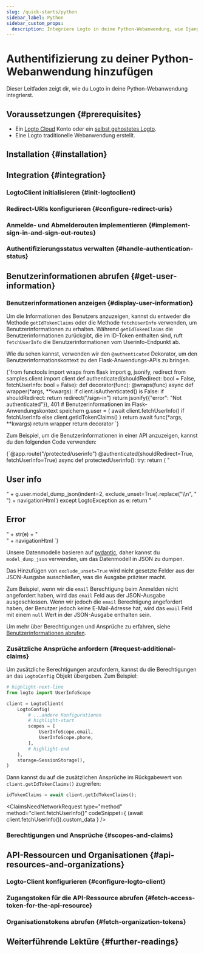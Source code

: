 ```yaml
---
slug: /quick-starts/python
sidebar_label: Python
sidebar_custom_props:
  description: Integriere Logto in deine Python-Webanwendung, wie Django und Flask.
---
```





# Authentifizierung zu deiner Python-Webanwendung hinzufügen

Dieser Leitfaden zeigt dir, wie du Logto in deine Python-Webanwendung integrierst.

<PythonGuideTip />

## Voraussetzungen \{#prerequisites}

- Ein [Logto Cloud](https://cloud.logto.io) Konto oder ein [selbst gehostetes Logto](/introduction/set-up-logto-oss).
- Eine Logto traditionelle Webanwendung erstellt.

## Installation \{#installation}

<Installation />

## Integration \{#integration}

### LogtoClient initialisieren \{#init-logtoclient}

<InitLogtoClient />

### Redirect-URIs konfigurieren \{#configure-redirect-uris}

<SignInFlowSummary />

<AssumingUrl />

<WebConfigureRedirectUris />

### Anmelde- und Abmelderouten implementieren \{#implement-sign-in-and-sign-out-routes}

<ImplementSignInAndSignOutRoutes />

### Authentifizierungsstatus verwalten \{#handle-authentication-status}

<HandleAuthenticationStatus />

<Checkpoint />

## Benutzerinformationen abrufen \{#get-user-information}

### Benutzerinformationen anzeigen \{#display-user-information}

Um die Informationen des Benutzers anzuzeigen, kannst du entweder die Methode `getIdTokenClaims` oder die Methode `fetchUserInfo` verwenden, um Benutzerinformationen zu erhalten. Während `getIdTokenClaims` die Benutzerinformationen zurückgibt, die im ID-Token enthalten sind, ruft `fetchUserInfo` die Benutzerinformationen vom Userinfo-Endpunkt ab.

Wie du sehen kannst, verwenden wir den `@authenticated` Dekorator, um den Benutzerinformationskontext zu den Flask-Anwendungs-APIs zu bringen.

<CodeBlock title="authenticated.py" language="python">
  {`from functools import wraps
from flask import g, jsonify, redirect
from samples.client import client
def authenticated(shouldRedirect: bool = False, fetchUserInfo: bool = False):
    def decorator(func):
        @wraps(func)
        async def wrapper(*args, **kwargs):
            if client.isAuthenticated() is False:
                if shouldRedirect:
                    return redirect("/sign-in")
                return jsonify({"error": "Not authenticated"}), 401
            # Benutzerinformationen im Flask-Anwendungskontext speichern
            g.user = (
                await client.fetchUserInfo()
                if fetchUserInfo
                else client.getIdTokenClaims()
            )
            return await func(*args, **kwargs)
        return wrapper
    return decorator
`}
</CodeBlock>

Zum Beispiel, um die Benutzerinformationen in einer API anzuzeigen, kannst du den folgenden Code verwenden:

<CodeBlock title="flask.py" language="python">
  {`@app.route("/protected/userinfo")
@authenticated(shouldRedirect=True, fetchUserInfo=True)
async def protectedUserinfo():
    try:
        return (
            "<h2>User info</h2>"
            + g.user.model_dump_json(indent=2, exclude_unset=True).replace("\\n", "<br>")
            + navigationHtml
        )
    except LogtoException as e:
        return "<h2>Error</h2>" + str(e) + "<br>" + navigationHtml
`}
</CodeBlock>

Unsere Datenmodelle basieren auf [pydantic](https://docs.pydantic.dev/), daher kannst du `model_dump_json` verwenden, um das Datenmodell in JSON zu dumpen.

Das Hinzufügen von `exclude_unset=True` wird nicht gesetzte Felder aus der JSON-Ausgabe ausschließen, was die Ausgabe präziser macht.

Zum Beispiel, wenn wir die `email` Berechtigung beim Anmelden nicht angefordert haben, wird das `email` Feld aus der JSON-Ausgabe ausgeschlossen. Wenn wir jedoch die `email` Berechtigung angefordert haben, der Benutzer jedoch keine E-Mail-Adresse hat, wird das `email` Feld mit einem `null` Wert in der JSON-Ausgabe enthalten sein.

Um mehr über Berechtigungen und Ansprüche zu erfahren, siehe [Benutzerinformationen abrufen](#get-user-information).

### Zusätzliche Ansprüche anfordern \{#request-additional-claims}

<FindUserInfoMissing method="client.getIdTokenClaims()" />

<ScopesAndClaimsIntroduction />

Um zusätzliche Berechtigungen anzufordern, kannst du die Berechtigungen an das `LogtoConfig` Objekt übergeben. Zum Beispiel:

```python title="client.py"
# highlight-next-line
from logto import UserInfoScope

client = LogtoClient(
    LogtoConfig(
        # ...andere Konfigurationen
        # highlight-start
        scopes = [
            UserInfoScope.email,
            UserInfoScope.phone,
        ],
        # highlight-end
    ),
    storage=SessionStorage(),
)
```

Dann kannst du auf die zusätzlichen Ansprüche im Rückgabewert von `client.getIdTokenClaims()` zugreifen:

```python
idTokenClaims = await client.getIdTokenClaims();
```

<ClaimsNeedNetworkRequest
  type="method"
  method="client.fetchUserInfo()"
  codeSnippet={
    <CodeBlock language="python" title="flask.py">
      (await client.fetchUserInfo()).custom_data
    </CodeBlock>
  }
/>

### Berechtigungen und Ansprüche \{#scopes-and-claims}

<ScopesAndClaims />

## API-Ressourcen und Organisationen \{#api-resources-and-organizations}

<ApiResourcesDescription />

### Logto-Client konfigurieren \{#configure-logto-client}

<ConfigApiResources />

### Zugangstoken für die API-Ressource abrufen \{#fetch-access-token-for-the-api-resource}

<FetchAccessTokenForApiResources />

### Organisationstokens abrufen \{#fetch-organization-tokens}

<FetchOrganizationTokenForUser />

## Weiterführende Lektüre \{#further-readings}

<FurtherReadings />
